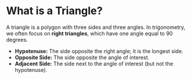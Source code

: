 # What is a Triangle?

A triangle is a polygon with three sides and three angles. In trigonometry, we often focus on **right triangles**, which have one angle equal to 90 degrees.

- **Hypotenuse:** The side opposite the right angle; it is the longest side.
- **Opposite Side:** The side opposite the angle of interest.
- **Adjacent Side:** The side next to the angle of interest (but not the hypotenuse).
